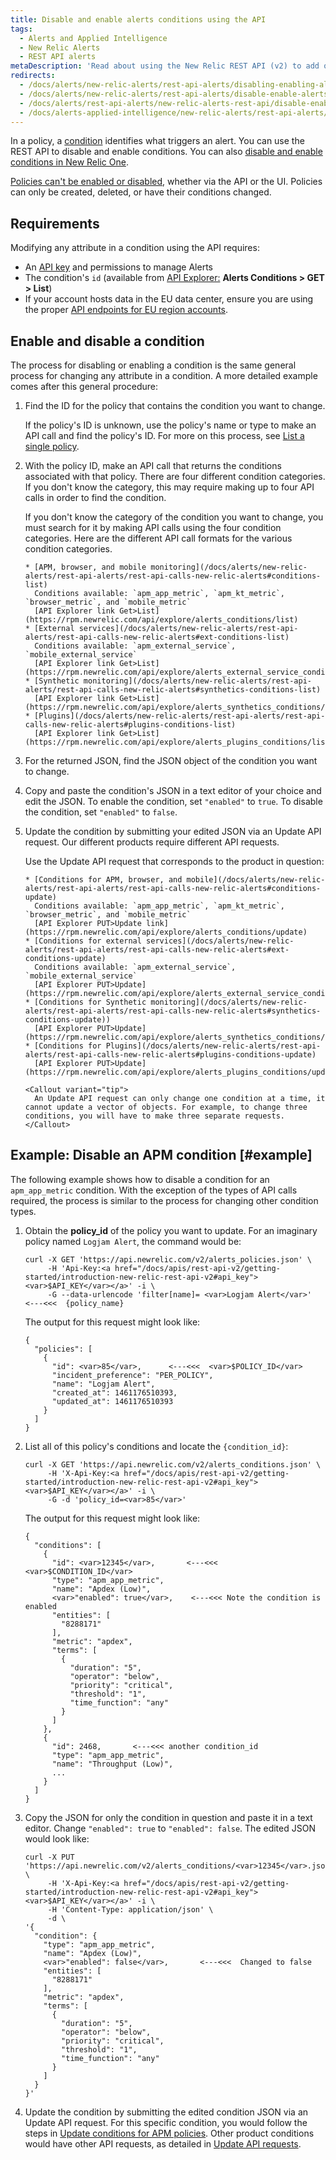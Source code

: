 ```yaml
---
title: Disable and enable alerts conditions using the API
tags:
  - Alerts and Applied Intelligence
  - New Relic Alerts
  - REST API alerts
metaDescription: 'Read about using the New Relic REST API (v2) to add or remove apps, servers, and other entities from a policy condition.'
redirects:
  - /docs/alerts/new-relic-alerts/rest-api-alerts/disabling-enabling-alerts-conditions-using-api
  - /docs/alerts/new-relic-alerts/rest-api-alerts/disable-enable-alerts-conditions-using-api
  - /docs/alerts/rest-api-alerts/new-relic-alerts-rest-api/disable-enable-alerts-conditions-using-api
  - /docs/alerts-applied-intelligence/new-relic-alerts/rest-api-alerts/disable-enable-alerts-conditions-using-api
---
```


In a policy, a [condition](/docs/alerts/new-relic-alerts/configuring-alert-policies/define-alert-conditions) identifies what triggers an alert. You can use the REST API to disable and enable conditions. You can also [disable and enable conditions in New Relic One](/docs/alerts/new-relic-alerts/updating-alert-policies/disable-or-delete-alert-policies-conditions#condition-on-off).

[Policies can't be enabled or disabled](/docs/alerts/new-relic-alerts/updating-alert-policies/disable-or-delete-alert-policies-conditions#disable-policy), whether via the API or the UI. Policies can only be created, deleted, or have their conditions changed.

## Requirements

Modifying any attribute in a condition using the API requires:

* An [API key](/docs/apis/rest-api-v2/getting-started/introduction-new-relic-rest-api-v2#api_key) and permissions to manage Alerts
* The condition's `id` (available from [API Explorer:](https://rpm.newrelic.com/api/explore/alerts_condition/list "Link opens in a new window.") **Alerts Conditions > GET > List**)
* If your account hosts data in the EU data center, ensure you are using the proper [API endpoints for EU region accounts](/docs/using-new-relic/welcome-new-relic/getting-started/introduction-eu-region-data-center#endpoints).

## Enable and disable a condition

The process for disabling or enabling a condition is the same general process for changing any attribute in a condition. A more detailed example comes after this general procedure:

1. Find the ID for the policy that contains the condition you want to change.

   If the policy's ID is unknown, use the policy's name or type to make an API call and find the policy's ID. For more on this process, see [List a single policy](/docs/alerts/alert-policies/rest-api-alert-policies/list-policies-v2#single_policy).
2. With the policy ID, make an API call that returns the conditions associated with that policy. There are four different condition categories. If you don't know the category, this may require making up to four API calls in order to find the condition.

   <CollapserGroup>
     <Collapser
       id="types-conditions-API"
       title="Details on searching for condition ID"
     >
       If you don't know the category of the condition you want to change, you must search for it by making API calls using the four condition categories. Here are the different API call formats for the various condition categories.

       * [APM, browser, and mobile monitoring](/docs/alerts/new-relic-alerts/rest-api-alerts/rest-api-calls-new-relic-alerts#conditions-list)  
         Conditions available: `apm_app_metric`, `apm_kt_metric`, `browser_metric`, and `mobile_metric`  
         [API Explorer link Get>List](https://rpm.newrelic.com/api/explore/alerts_conditions/list)
       * [External services](/docs/alerts/new-relic-alerts/rest-api-alerts/rest-api-calls-new-relic-alerts#ext-conditions-list)  
         Conditions available: `apm_external_service`, `mobile_external_service`  
         [API Explorer link Get>List](https://rpm.newrelic.com/api/explore/alerts_external_service_conditions/list)
       * [Synthetic monitoring](/docs/alerts/new-relic-alerts/rest-api-alerts/rest-api-calls-new-relic-alerts#synthetics-conditions-list)  
         [API Explorer link Get>List](https://rpm.newrelic.com/api/explore/alerts_synthetics_conditions/list)
       * [Plugins](/docs/alerts/new-relic-alerts/rest-api-alerts/rest-api-calls-new-relic-alerts#plugins-conditions-list)  
         [API Explorer link Get>List](https://rpm.newrelic.com/api/explore/alerts_plugins_conditions/list)
     </Collapser>
   </CollapserGroup>
3. For the returned JSON, find the JSON object of the condition you want to change.
4. Copy and paste the condition's JSON in a text editor of your choice and edit the JSON. To enable the condition, set `"enabled"` to `true`. To disable the condition, set `"enabled"` to `false`.
5. Update the condition by submitting your edited JSON via an Update API request. Our different products require different API requests.

   <CollapserGroup>
     <Collapser
       id="update-api-requests"
       title="Details on Update API requests"
     >
       Use the Update API request that corresponds to the product in question:

       * [Conditions for APM, browser, and mobile](/docs/alerts/new-relic-alerts/rest-api-alerts/rest-api-calls-new-relic-alerts#conditions-update)  
         Conditions available: `apm_app_metric`, `apm_kt_metric`, `browser_metric`, and `mobile_metric`  
         [API Explorer PUT>Update link](https://rpm.newrelic.com/api/explore/alerts_conditions/update)
       * [Conditions for external services](/docs/alerts/new-relic-alerts/rest-api-alerts/rest-api-calls-new-relic-alerts#ext-conditions-update)  
         Conditions available: `apm_external_service`, `mobile_external_service`  
         [API Explorer PUT>Update](https://rpm.newrelic.com/api/explore/alerts_external_service_conditions/update)
       * [Conditions for Synthetic monitoring](/docs/alerts/new-relic-alerts/rest-api-alerts/rest-api-calls-new-relic-alerts#synthetics-conditions-update))  
         [API Explorer PUT>Update](https://rpm.newrelic.com/api/explore/alerts_synthetics_conditions/update)
       * [Conditions for Plugins](/docs/alerts/new-relic-alerts/rest-api-alerts/rest-api-calls-new-relic-alerts#plugins-conditions-update)  
         [API Explorer PUT>Update](https://rpm.newrelic.com/api/explore/alerts_plugins_conditions/update)

       <Callout variant="tip">
         An Update API request can only change one condition at a time, it cannot update a vector of objects. For example, to change three conditions, you will have to make three separate requests.
       </Callout>
     </Collapser>
   </CollapserGroup>

## Example: Disable an APM condition [#example]

The following example shows how to disable a condition for an `apm_app_metric` condition. With the exception of the types of API calls required, the process is similar to the process for changing other condition types.

1. Obtain the **policy_id** of the policy you want to update. For an imaginary policy named `Logjam Alert`, the command would be:

   ```
   curl -X GET 'https://api.newrelic.com/v2/alerts_policies.json' \
        -H 'Api-Key:<a href="/docs/apis/rest-api-v2/getting-started/introduction-new-relic-rest-api-v2#api_key"><var>$API_KEY</var></a>' -i \
        -G --data-urlencode 'filter[name]= <var>Logjam Alert</var>'    <---<<<  {policy_name}
   ```

   The output for this request might look like:

   ```
   {
     "policies": [
       {
         "id": <var>85</var>,      <---<<<  <var>$POLICY_ID</var>
         "incident_preference": "PER_POLICY",
         "name": "Logjam Alert",
         "created_at": 1461176510393,
         "updated_at": 1461176510393
       }
     ]
   }
   ```
2. List all of this policy's conditions and locate the `{condition_id}`:

   ```
   curl -X GET 'https://api.newrelic.com/v2/alerts_conditions.json' \
        -H 'X-Api-Key:<a href="/docs/apis/rest-api-v2/getting-started/introduction-new-relic-rest-api-v2#api_key"><var>$API_KEY</var></a>' -i \
        -G -d 'policy_id=<var>85</var>'
   ```

   The output for this request might look like:

   ```
   {
     "conditions": [
       {
         "id": <var>12345</var>,       <---<<< <var>$CONDITION_ID</var>
         "type": "apm_app_metric",
         "name": "Apdex (Low)",
         <var>"enabled": true</var>,    <---<<< Note the condition is enabled
         "entities": [
           "8288171"
         ],
         "metric": "apdex",
         "terms": [
           {
             "duration": "5",
             "operator": "below",
             "priority": "critical",
             "threshold": "1",
             "time_function": "any"
           }
         ]
       },
       {
         "id": 2468,       <---<<< another condition_id
         "type": "apm_app_metric",
         "name": "Throughput (Low)",
         ...
       }
     ]
   }
   ```
3. Copy the JSON for only the condition in question and paste it in a text editor. Change `"enabled": true` to `"enabled": false`. The edited JSON would look like:

   ```
   curl -X PUT 'https://api.newrelic.com/v2/alerts_conditions/<var>12345</var>.json' \
        -H 'X-Api-Key:<a href="/docs/apis/rest-api-v2/getting-started/introduction-new-relic-rest-api-v2#api_key"><var>$API_KEY</var></a>' -i \
        -H 'Content-Type: application/json' \
        -d \
   '{
     "condition": {
       "type": "apm_app_metric",
       "name": "Apdex (Low)",
       <var>"enabled": false</var>,       <---<<<  Changed to false
       "entities": [
         "8288171"
       ],
       "metric": "apdex",
       "terms": [
         {
           "duration": "5",
           "operator": "below",
           "priority": "critical",
           "threshold": "1",
           "time_function": "any"
         }
       ]
     }
   }'
   ```
4. Update the condition by submitting the edited condition JSON via an Update API request. For this specific condition, you would follow the steps in [Update conditions for APM policies](/docs/alerts/new-relic-alerts/rest-api-alerts/rest-api-calls-new-relic-alerts#conditions-update). Other product conditions would have other API requests, as detailed in [Update API requests](#update-api-requests).